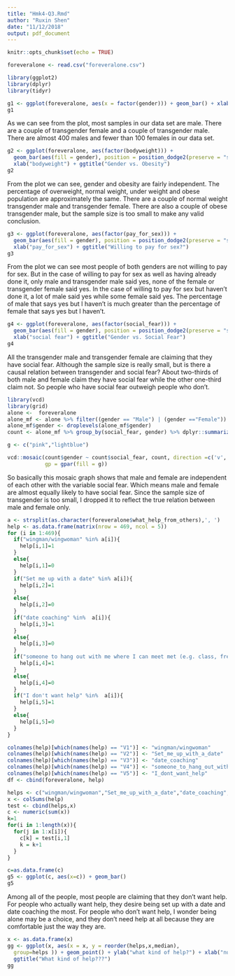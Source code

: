 ```yaml
---
title: "Hmk4-Q3.Rmd"
author: "Ruxin Shen"
date: "11/12/2018"
output: pdf_document
---
```


```r
knitr::opts_chunk$set(echo = TRUE)
```

```r
foreveralone <- read.csv("foreveralone.csv")
```

```r
library(ggplot2)
library(dplyr)
library(tidyr)
```

```r
g1 <- ggplot(foreveralone, aes(x = factor(gender))) + geom_bar() + xlab('gender')
g1
```
As we can see from the plot, most samples in our data set are male. There are a couple of transgender female and a couple of transgender male. There are almost 400 males and fewer than 100 females in our data set.

```r
g2 <- ggplot(foreveralone, aes(factor(bodyweight))) + 
  geom_bar(aes(fill = gender), position = position_dodge2(preserve = "single"), stat="count") + 
  xlab("bodyweight") + ggtitle("Gender vs. Obesity")
g2
```

From the plot we can see, gender and obesity are fairly independent. The percentage of overweight, normal weight, under weight and obese population are approximately the same. There are a couple of normal weight transgender male and transgender female. There are also a couple of obese transgender male, but the sample size is too small to make any valid conclusion. 

```r
g3 <- ggplot(foreveralone, aes(factor(pay_for_sex))) + 
  geom_bar(aes(fill = gender), position = position_dodge2(preserve = "single"), stat="count") + 
  xlab("pay_for_sex") + ggtitle("Willing to pay for sex?")
g3
```
From the plot we can see most people of both genders are not willing to pay for sex. But in the case of willing to pay for sex as well as having already done it, only male and transgender male said yes, none of the female or transgender female said yes. In the case of willing to pay for sex but haven't done it, a lot of male said yes while some female said yes. The percentage of male that says yes but I haven't is much greater than the percentage of female that says yes but I haven't.

```r
g4 <- ggplot(foreveralone, aes(factor(social_fear))) + 
  geom_bar(aes(fill = gender), position = position_dodge2(preserve = "single"), stat="count") + 
  xlab("social fear") + ggtitle("Gender vs. Social Fear")
g4
```
All the transgender male and transgender female are claiming that they have social fear. Although the sample size is really small, but is there a causal relation between transgender and social fear?
About two-thirds of both male and female claim they have social fear while the other one-third claim not. So people who have social fear outweigh people who don't.

```r
library(vcd)
library(grid)
alone <-  foreveralone
alone_mf <- alone %>% filter((gender == "Male") | (gender =="Female"))
alone_mf$gender <- droplevels(alone_mf$gender)
count <- alone_mf %>% group_by(social_fear, gender) %>% dplyr::summarize(Freq = n()) 

g <- c("pink","lightblue")

vcd::mosaic(count$gender ~ count$social_fear, count, direction =c('v','h'),
            gp = gpar(fill = g))
```
So basically this mosaic graph shows that male and female are independent of each other with the variable social fear. Which means male and female are almost equally likely to have social fear. Since the sample size of transgender is too small, I dropped it to reflect the true relation between male and female only.

```r
a <- strsplit(as.character(foreveralone$what_help_from_others),', ')
help <- as.data.frame(matrix(nrow = 469, ncol = 5))
for (i in 1:469){
  if("wingman/wingwoman" %in% a[i]){
    help[i,1]=1
  }
  else{
    help[i,1]=0
  }
  if("Set me up with a date" %in% a[i]){
    help[i,2]=1
  }
  else{
    help[i,2]=0
  }
  if("date coaching" %in%  a[i]){
    help[i,3]=1
  }
  else{
    help[i,3]=0
  }
  if("someone to hang out with me where I can meet met (e.g. class, free event) and sell me up" %in%  a[i]){
    help[i,4]=1
  }
  else{
    help[i,4]=0
  }
  if("I don't want help" %in%  a[i]){
    help[i,5]=1
  }
  else{
    help[i,5]=0
  }
}
```

```r
colnames(help)[which(names(help) == "V1")] <- "wingman/wingwoman"
colnames(help)[which(names(help) == "V2")] <- "Set_me_up_with_a_date"
colnames(help)[which(names(help) == "V3")] <- "date_coaching"
colnames(help)[which(names(help) == "V4")] <- "someone_to_hang_out_with_me_where_I_can_meet_met"
colnames(help)[which(names(help) == "V5")] <- "I_dont_want_help"
df <- cbind(foreveralone, help)
```

```r
helps <- c("wingman/wingwoman","Set_me_up_with_a_date","date_coaching","someone_to_hang_out_with_me_where_I_can_meet_met","I_dont_want_help")
x <- colSums(help)
test <- cbind(helps,x)
c <- numeric(sum(x))
k=1
for(i in 1:length(x)){
  for(j in 1:x[i]){
    c[k] = test[i,1]
    k = k+1
  }
}

c=as.data.frame(c)
g5 <- ggplot(c, aes(x=c)) + geom_bar()
g5

```
Among all of the people, most people are claiming that they don't want help. For people who actually want help, they desire being set up with a date and date coaching the most. For people who don't want help, I wonder being alone may be a choice, and they don't need help at all because they are comfortable just the way they are.

```r
x <- as.data.frame(x)
gg <- ggplot(x, aes(x = x, y = reorder(helps,x,median),
  group=helps )) + geom_point() + ylab("what kind of help?") + xlab("number of people select this kind of help") + 
  ggtitle("What kind of help???")
gg
```
